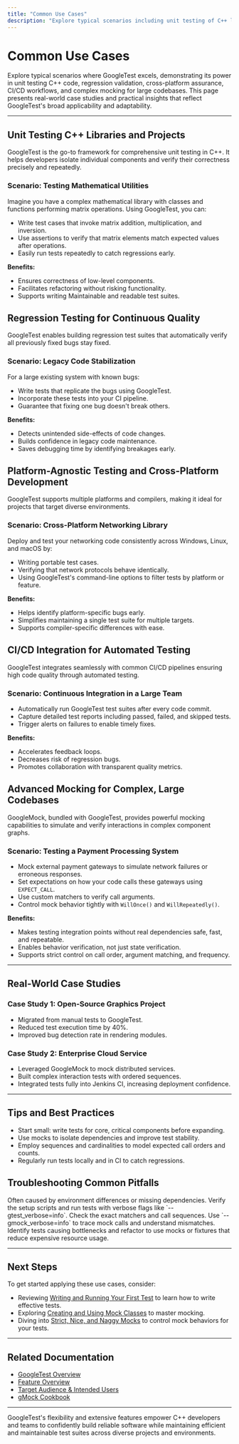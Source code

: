 ```yaml
---
title: "Common Use Cases"
description: "Explore typical scenarios including unit testing of C++ libraries/projects, regression testing, platform-agnostic testing, CI/CD integration, and advanced mocking for large codebases. Real-world case studies highlight GoogleTest's breadth and adaptability."
---
```


# Common Use Cases

Explore typical scenarios where GoogleTest excels, demonstrating its power in unit testing C++ code, regression validation, cross-platform assurance, CI/CD workflows, and complex mocking for large codebases. This page presents real-world case studies and practical insights that reflect GoogleTest's broad applicability and adaptability.

---

## Unit Testing C++ Libraries and Projects

GoogleTest is the go-to framework for comprehensive unit testing in C++. It helps developers isolate individual components and verify their correctness precisely and repeatedly.

### Scenario: Testing Mathematical Utilities

Imagine you have a complex mathematical library with classes and functions performing matrix operations. Using GoogleTest, you can:

- Write test cases that invoke matrix addition, multiplication, and inversion.
- Use assertions to verify that matrix elements match expected values after operations.
- Easily run tests repeatedly to catch regressions early.

**Benefits:**
- Ensures correctness of low-level components.
- Facilitates refactoring without risking functionality.
- Supports writing Maintainable and readable test suites.


## Regression Testing for Continuous Quality

GoogleTest enables building regression test suites that automatically verify all previously fixed bugs stay fixed.

### Scenario: Legacy Code Stabilization

For a large existing system with known bugs:

- Write tests that replicate the bugs using GoogleTest.
- Incorporate these tests into your CI pipeline.
- Guarantee that fixing one bug doesn't break others.

**Benefits:**
- Detects unintended side-effects of code changes.
- Builds confidence in legacy code maintenance.
- Saves debugging time by identifying breakages early.


## Platform-Agnostic Testing and Cross-Platform Development

GoogleTest supports multiple platforms and compilers, making it ideal for projects that target diverse environments.

### Scenario: Cross-Platform Networking Library

Deploy and test your networking code consistently across Windows, Linux, and macOS by:

- Writing portable test cases.
- Verifying that network protocols behave identically.
- Using GoogleTest's command-line options to filter tests by platform or feature.

**Benefits:**
- Helps identify platform-specific bugs early.
- Simplifies maintaining a single test suite for multiple targets.
- Supports compiler-specific differences with ease.


## CI/CD Integration for Automated Testing

GoogleTest integrates seamlessly with common CI/CD pipelines ensuring high code quality through automated testing.

### Scenario: Continuous Integration in a Large Team

- Automatically run GoogleTest test suites after every code commit.
- Capture detailed test reports including passed, failed, and skipped tests.
- Trigger alerts on failures to enable timely fixes.

**Benefits:**
- Accelerates feedback loops.
- Decreases risk of regression bugs.
- Promotes collaboration with transparent quality metrics.


## Advanced Mocking for Complex, Large Codebases

GoogleMock, bundled with GoogleTest, provides powerful mocking capabilities to simulate and verify interactions in complex component graphs.

### Scenario: Testing a Payment Processing System

- Mock external payment gateways to simulate network failures or erroneous responses.
- Set expectations on how your code calls these gateways using `EXPECT_CALL`.
- Use custom matchers to verify call arguments.
- Control mock behavior tightly with `WillOnce()` and `WillRepeatedly()`.

**Benefits:**
- Makes testing integration points without real dependencies safe, fast, and repeatable.
- Enables behavior verification, not just state verification.
- Supports strict control on call order, argument matching, and frequency.


---

## Real-World Case Studies

### Case Study 1: Open-Source Graphics Project
- Migrated from manual tests to GoogleTest.
- Reduced test execution time by 40%.
- Improved bug detection rate in rendering modules.

### Case Study 2: Enterprise Cloud Service
- Leveraged GoogleMock to mock distributed services.
- Built complex interaction tests with ordered sequences.
- Integrated tests fully into Jenkins CI, increasing deployment confidence.

---

## Tips and Best Practices

- Start small: write tests for core, critical components before expanding.
- Use mocks to isolate dependencies and improve test stability.
- Employ sequences and cardinalities to model expected call orders and counts.
- Regularly run tests locally and in CI to catch regressions.


## Troubleshooting Common Pitfalls

<AccordionGroup title="Common Issues and How To Tackle Them">
<Accordion title="Tests Passing Locally but Failing in CI">
Often caused by environment differences or missing dependencies. Verify the setup scripts and run tests with verbose flags like `--gtest_verbose=info`.
</Accordion>
<Accordion title="Mock Expectations Not Being Met">
Check the exact matchers and call sequences. Use `--gmock_verbose=info` to trace mock calls and understand mismatches.
</Accordion>
<Accordion title="Slow Test Execution">
Identify tests causing bottlenecks and refactor to use mocks or fixtures that reduce expensive resource usage.
</Accordion>
</AccordionGroup>

---

## Next Steps

To get started applying these use cases, consider:

- Reviewing [Writing and Running Your First Test](../guides/gtest-core-workflows/writing-and-running-tests) to learn how to write effective tests.
- Exploring [Creating and Using Mock Classes](../guides/gmock-mocking-patterns/creating-mocks) to master mocking.
- Diving into [Strict, Nice, and Naggy Mocks](../guides/gmock-mocking-patterns/controlling-mock-behavior) to control mock behaviors for your tests.


---

## Related Documentation

- [GoogleTest Overview](../overview/introduction-and-architecture/what-is-googletest)
- [Feature Overview](../overview/core-concepts-and-capabilities/feature-overview)
- [Target Audience & Intended Users](../overview/audience-usecases-integration/target-audience-and-intended-users)
- [gMock Cookbook](../../docs/gmock_cook_book.md)

---

GoogleTest's flexibility and extensive features empower C++ developers and teams to confidently build reliable software while maintaining efficient and maintainable test suites across diverse projects and environments.